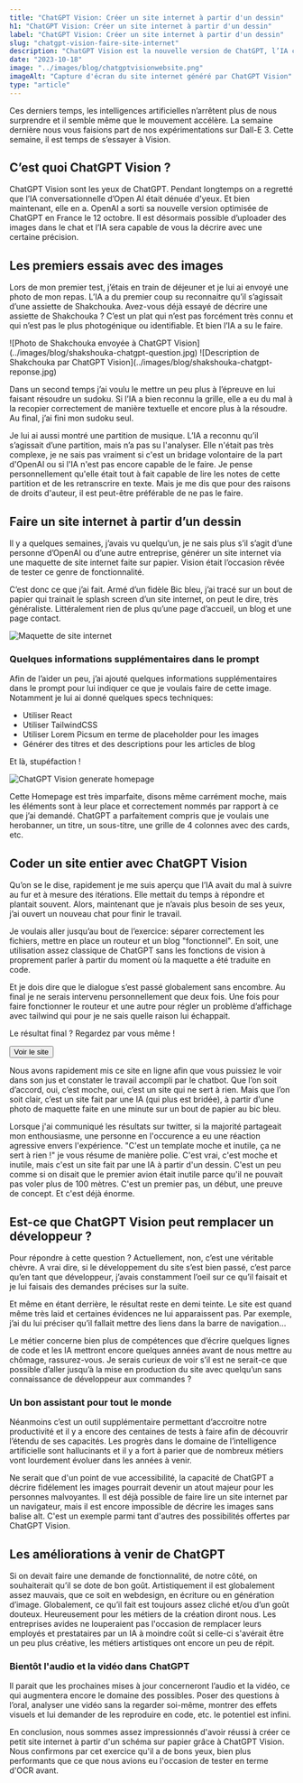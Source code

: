 ```yaml
---
title: "ChatGPT Vision: Créer un site internet à partir d'un dessin"
h1: "ChatGPT Vision: Créer un site internet à partir d'un dessin"
label: "ChatGPT Vision: Créer un site internet à partir d'un dessin"
slug: "chatgpt-vision-faire-site-internet"
description: "ChatGPT Vision est la nouvelle version de ChatGPT, l’IA conversationnelle d’OpenAI. Elle est désormais capable de voir et de décrire des images. Nous avons testé ses capacités en lui demandant de coder un site internet à partir d’un dessin."
date: "2023-10-18"
image: "../images/blog/chatgptvisionwebsite.png"
imageAlt: "Capture d'écran du site internet généré par ChatGPT Vision"
type: "article"
---
```



Ces derniers temps, les intelligences artificielles n’arrêtent plus de nous surprendre et il semble même que le mouvement accélère. La semaine dernière nous vous faisions part de nos expérimentations sur Dall-E 3. Cette semaine, il est temps de s’essayer à Vision.

## C’est quoi ChatGPT Vision ?

ChatGPT Vision sont les yeux de ChatGPT. Pendant longtemps on a regretté que l’IA conversationnelle d’Open AI était dénuée d'yeux. Et bien maintenant, elle en a. OpenAI a sorti sa nouvelle version optimisée de ChatGPT en France le 12 octobre. Il est désormais possible d’uploader des images dans le chat et l’IA sera capable de vous la décrire avec une certaine précision.

## Les premiers essais avec des images

Lors de mon premier test, j’étais en train de déjeuner et je lui ai envoyé une photo de mon repas. L’IA a du premier coup su reconnaitre qu’il s’agissait d’une assiette de Shakchouka. Avez-vous déjà essayé de décrire une assiette de Shakchouka ? C’est un plat qui n’est pas forcément très connu et qui n’est pas le plus photogénique ou identifiable. Et bien l’IA a su le faire.

<Row>
  <Col xs={12} md={6}>
    ![Photo de Shakchouka envoyée à ChatGPT Vision](../images/blog/shakshouka-chatgpt-question.jpg)
  </Col>
  <Col xs={12} md={6}>
    ![Description de Shakchouka par ChatGPT Vision](../images/blog/shakshouka-chatgpt-reponse.jpg)
  </Col>
</Row>

Dans un second temps j’ai voulu le mettre un peu plus à l’épreuve en lui faisant résoudre un sudoku. Si l’IA a bien reconnu la grille, elle a eu du mal à la recopier correctement de manière textuelle et encore plus à la résoudre. Au final, j’ai fini mon sudoku seul.

Je lui ai aussi montré une partition de musique. L’IA a reconnu qu’il s’agissait d’une partition, mais n’a pas su l'analyser. Elle n'était pas très complexe, je ne sais pas vraiment si c'est un bridage volontaire de la part d'OpenAI ou si l'IA n'est pas encore capable de le faire. Je pense personnellement qu'elle était tout à fait capable de lire les notes de cette partition et de les retranscrire en texte. Mais je me dis que pour des raisons de droits d'auteur, il est peut-être préférable de ne pas le faire.

## Faire un site internet à partir d’un dessin

Il y a quelques semaines, j’avais vu quelqu’un, je ne sais plus s’il s’agit d’une personne d’OpenAI ou d’une autre entreprise, générer un site internet via une maquette de site internet faite sur papier. Vision était l’occasion rêvée de tester ce genre de fonctionnalité.

C’est donc ce que j’ai fait. Armé d’un fidèle Bic bleu, j’ai tracé sur un bout de papier qui trainait le splash screen d’un site internet, on peut le dire, très généraliste. Littéralement rien de plus qu’une page d’accueil, un blog et une page contact.

![Maquette de site internet](../images/blog/maquette-papier-website.jpg)

### Quelques informations supplémentaires dans le prompt

Afin de l’aider un peu, j’ai ajouté quelques informations supplémentaires dans le prompt pour lui indiquer ce que je voulais faire de cette image. Notamment je lui ai donné quelques specs techniques:

- Utiliser React
- Utiliser TailwindCSS
- Utiliser Lorem Picsum en terme de placeholder pour les images
- Générer des titres et des descriptions pour les articles de blog

Et là, stupéfaction !

![ChatGPT Vision generate homepage](../images/blog/homepage-chatgptvision.jpg)

Cette Homepage est très imparfaite, disons même carrément moche, mais les éléments sont à leur place et correctement nommés par rapport à ce que j’ai demandé. ChatGPT a parfaitement compris que je voulais une herobanner, un titre, un sous-titre, une grille de 4 colonnes avec des cards, etc.

## Coder un site entier avec ChatGPT Vision

Qu’on se le dise, rapidement je me suis aperçu que l’IA avait du mal à suivre au fur et à mesure des itérations. Elle mettait du temps à répondre et plantait souvent. Alors, maintenant que je n’avais plus besoin de ses yeux, j’ai ouvert un nouveau chat pour finir le travail.

Je voulais aller jusqu’au bout de l’exercice: séparer correctement les fichiers, mettre en place un routeur et un blog "fonctionnel". En soit, une utilisation assez classique de ChatGPT sans les fonctions de vision à proprement parler à partir du moment où la maquette a été traduite en code.

Et je dois dire que le dialogue s’est passé globalement sans encombre. Au final je ne serais intervenu personnellement que deux fois. Une fois pour faire fonctionner le routeur et une autre pour régler un problème d’affichage avec tailwind qui pour je ne sais quelle raison lui échappait.

Le résultat final ? Regardez par vous même !

<Stack direction="horizontal" position="center" className="mb-2">
  <Button className="reverse" as="a" href="https://chatgptvisionwebsite.image-in.net/" target="_blank">Voir le site</Button>
</Stack>

Nous avons rapidement mis ce site en ligne afin que vous puissiez le voir dans son jus et constater le travail accompli par le chatbot. Que l’on soit d’accord, oui, c’est moche, oui, c’est un site qui ne sert à rien. Mais que l’on soit clair, c’est un site fait par une IA (qui plus est bridée), à partir d’une photo de maquette faite en une minute sur un bout de papier au bic bleu.

Lorsque j'ai communiqué les résultats sur twitter, si la majorité partageait mon enthousiasme, une personne en l'occurence a eu une réaction agressive envers l'expérience. "C'est un template moche et inutile, ça ne sert à rien !" je vous résume de manière polie. C'est vrai, c'est moche et inutile, mais c'est un site fait par une IA à partir d'un dessin. C'est un peu comme si on disait que le premier avion était inutile parce qu'il ne pouvait pas voler plus de 100 mètres. C'est un premier pas, un début, une preuve de concept. Et c'est déjà énorme.

## Est-ce que ChatGPT Vision peut remplacer un développeur ?

Pour répondre à cette question ? Actuellement, non, c’est une véritable chèvre. A vrai dire, si le développement du site s’est bien passé, c’est parce qu’en tant que développeur, j’avais constamment l’oeil sur ce qu’il faisait et je lui faisais des demandes précises sur la suite.

Et même en étant derrière, le résultat reste en demi teinte. Le site est quand même très laid et certaines évidences ne lui apparaissent pas. Par exemple, j’ai du lui préciser qu’il fallait mettre des liens dans la barre de navigation…

Le métier concerne bien plus de compétences que d’écrire quelques lignes de code et les IA mettront encore quelques années avant de nous mettre au chômage, rassurez-vous. Je serais curieux de voir s’il est ne serait-ce que possible d’aller jusqu’à la mise en production du site avec quelqu’un sans connaissance de développeur aux commandes ?

### Un bon assistant pour tout le monde

Néanmoins c’est un outil supplémentaire permettant d’accroitre notre productivité et il y a encore des centaines de tests à faire afin de découvrir l’étendu de ses capacités. Les progrès dans le domaine de l’intelligence artificielle sont hallucinants et il y a fort à parier que de nombreux métiers vont lourdement évoluer dans les années à venir.

Ne serait que d'un point de vue accessibilité, la capacité de ChatGPT a décrire fidélement les images pourrait devenir un atout majeur pour les personnes malvoyantes. Il est déjà possible de faire lire un site internet par un navigateur, mais il est encore impossible de décrire les images sans balise alt. C'est un exemple parmi tant d'autres des possibilités offertes par ChatGPT Vision.

## Les améliorations à venir de ChatGPT

Si on devait faire une demande de fonctionnalité, de notre côté, on souhaiterait qu’il se dote de bon goût. Artistiquement il est globalement assez mauvais, que ce soit en webdesign, en écriture ou en génération d’image. Globalement, ce qu’il fait est toujours assez cliché et/ou d’un goût douteux. Heureusement pour les métiers de la création diront nous. Les entreprises avides ne louperaient pas l'occasion de remplacer leurs employés et prestataires par un IA à moindre coût si celle-ci s'avérait être un peu plus créative, les métiers artistiques ont encore un peu de répit.

### Bientôt l'audio et la vidéo dans ChatGPT

Il parait que les prochaines mises à jour concerneront l’audio et la vidéo, ce qui augmentera encore le domaine des possibles. Poser des questions à l’oral, analyser une vidéo sans la regarder soi-même, montrer des effets visuels et lui demander de les reproduire en code, etc. le potentiel est infini.

En conclusion, nous sommes assez impressionnés d'avoir réussi à créer ce petit site internet à partir d'un schéma sur papier grâce à ChatGPT Vision. Nous confirmons par cet exercice qu'il a de bons yeux, bien plus performants que ce que nous avions eu l'occasion de tester en terme d'OCR avant.